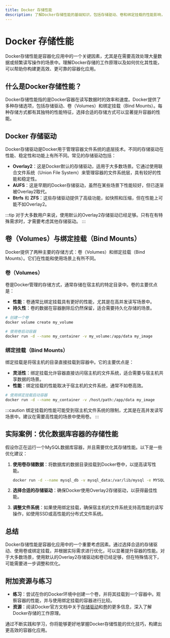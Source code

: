 ```yaml
---
title: Docker 存储性能
description: 了解Docker存储性能的基础知识，包括存储驱动、卷和绑定挂载的性能影响，以及如何优化Docker容器的存储性能。
---
```


# Docker 存储性能

Docker存储性能是容器化应用中的一个关键因素，尤其是在需要高效处理大量数据或频繁读写操作的场景中。理解Docker存储的工作原理以及如何优化其性能，可以帮助你构建更高效、更可靠的容器化应用。

## 什么是Docker存储性能？

Docker存储性能指的是Docker容器在读写数据时的效率和速度。Docker提供了多种存储选项，包括存储驱动、卷（Volumes）和绑定挂载（Bind Mounts）。每种存储方式都有其独特的性能特征，选择合适的存储方式可以显著提升容器的性能。

## Docker 存储驱动

Docker存储驱动是Docker用于管理容器文件系统的底层技术。不同的存储驱动在性能、稳定性和功能上有所不同。常见的存储驱动包括：

- **Overlay2**：这是Docker默认的存储驱动，适用于大多数场景。它通过使用联合文件系统（Union File System）来管理容器的文件系统层，具有较好的性能和稳定性。
- **AUFS**：这是早期的Docker存储驱动，虽然在某些场景下性能较好，但已逐渐被Overlay2取代。
- **Btrfs** 和 **ZFS**：这些存储驱动提供了高级功能，如快照和压缩，但在性能上可能不如Overlay2。

:::tip
对于大多数用户来说，使用默认的Overlay2存储驱动已经足够。只有在有特殊需求时，才需要考虑其他存储驱动。
:::

## 卷（Volumes）与绑定挂载（Bind Mounts）

Docker提供了两种主要的存储方式：卷（Volumes）和绑定挂载（Bind Mounts）。它们在性能和使用场景上有所不同。

### 卷（Volumes）

卷是Docker管理的存储方式，通常存储在宿主机的特定目录中。卷的主要优点是：

- **性能**：卷通常比绑定挂载具有更好的性能，尤其是在高并发读写场景中。
- **持久性**：卷的数据在容器删除后仍然保留，适合需要持久化存储的场景。

```bash
# 创建一个卷
docker volume create my_volume

# 使用卷启动容器
docker run -d --name my_container -v my_volume:/app/data my_image
```

### 绑定挂载（Bind Mounts）

绑定挂载是将宿主机的目录直接挂载到容器中。它的主要优点是：

- **灵活性**：绑定挂载允许容器直接访问宿主机的文件系统，适合需要与宿主机共享数据的场景。
- **性能**：绑定挂载的性能取决于宿主机的文件系统，通常不如卷高效。

```bash
# 使用绑定挂载启动容器
docker run -d --name my_container -v /host/path:/app/data my_image
```

:::caution
绑定挂载的性能可能受到宿主机文件系统的限制，尤其是在高并发读写场景中。建议在需要高性能的场景中使用卷。
:::

## 实际案例：优化数据库容器的存储性能

假设你正在运行一个MySQL数据库容器，并且需要优化其存储性能。以下是一些优化建议：

1. **使用卷存储数据**：将数据库的数据目录挂载到Docker卷中，以提高读写性能。

    ```bash
    docker run -d --name mysql_db -v mysql_data:/var/lib/mysql -e MYSQL_ROOT_PASSWORD=my-secret-pw mysql:latest
    ```

2. **选择合适的存储驱动**：确保Docker使用Overlay2存储驱动，以获得最佳性能。

3. **调整文件系统**：如果使用绑定挂载，确保宿主机的文件系统支持高性能的读写操作，如使用SSD或高性能的分布式文件系统。

## 总结

Docker存储性能是容器化应用中的一个重要考虑因素。通过选择合适的存储驱动、使用卷或绑定挂载，并根据实际需求进行优化，可以显著提升容器的性能。对于大多数场景，使用默认的Overlay2存储驱动和卷已经足够，但在特殊情况下，可能需要进一步调整和优化。

## 附加资源与练习

- **练习**：尝试在你的Docker环境中创建一个卷，并将其挂载到一个容器中。观察容器的性能，并与使用绑定挂载的容器进行比较。
- **资源**：阅读Docker官方文档中关于[存储驱动](https://docs.docker.com/storage/storagedriver/)和[卷](https://docs.docker.com/storage/volumes/)的更多信息，深入了解Docker存储的工作原理。

通过不断实践和学习，你将能够更好地掌握Docker存储性能的优化技巧，构建出更高效的容器化应用。